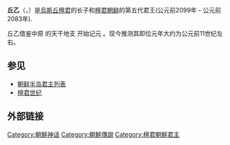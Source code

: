 {{Infobox Korean name
|hangul=구을 단군
|hanja=丘乙
|rr=Gueul
|mr=Gueul
}}
'''丘乙'''（{{lang|ko|구을 단군}}，{{lang|ko|丘乙檀君}}）是[[烏斯丘檀君|烏斯丘檀君]]的长子和[[檀君朝鲜|檀君朝鲜]]的第五代君王(公元前2099年 - 公元前2083年). 

丘乙借鉴中原 的天干地支 开始记元 。现今推测其即位元年大约为公元前11世纪左右。

== 参见 ==
*[[朝鲜半岛君主列表|朝鲜半岛君主列表]]
*[[檀君世纪|檀君世纪]]

== 外部链接 ==
{{wikisource|桓檀古記|《桓檀古記 檀 君 世 紀》}}
{{wikisource|後漢書/卷85}}

{{start box}}
{{succession box|
 before= [[乌斯丘|乌斯丘]]|
 title=[[檀君朝鲜|檀君朝鲜]]君王|
 after=[[达门|达门]]|
 years=[[2099_BC|2099 BC]] – [[2083_BC|2083 BC]]
}}

[[Category:朝鮮神话|Category:朝鮮神话]]
[[Category:朝鮮傳說|Category:朝鮮傳說]]
[[Category:檀君朝鮮君主|Category:檀君朝鮮君主]]
